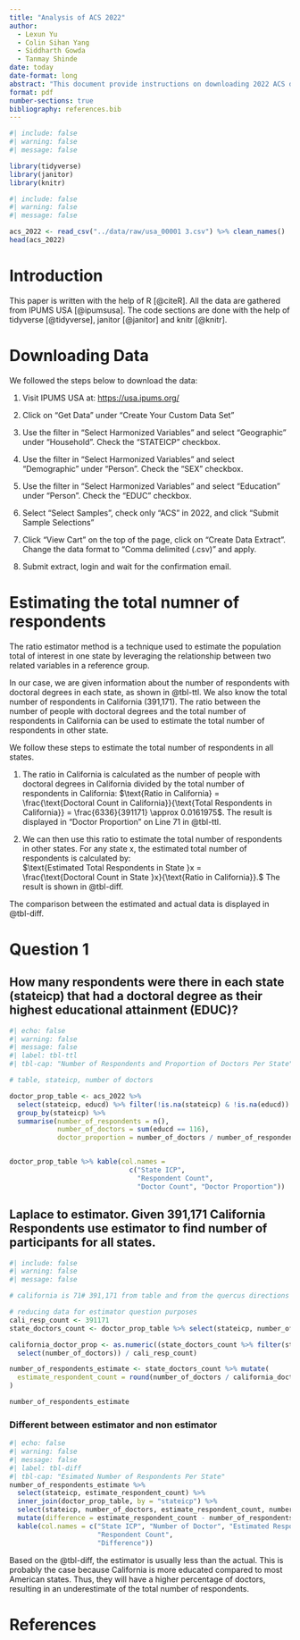 ```yaml
---
title: "Analysis of ACS 2022"
author: 
  - Lexun Yu
  - Colin Sihan Yang
  - Siddharth Gowda
  - Tanmay Shinde
date: today
date-format: long
abstract: "This document provide instructions on downloading 2022 ACS data, a brief overview of the ratio estimators approach, estimates and the actual number of respondents and our explanation of why we think they are different."
format: pdf
number-sections: true
bibliography: references.bib
---
```


```r
#| include: false
#| warning: false
#| message: false

library(tidyverse)
library(janitor)
library(knitr)
```



```r
#| include: false
#| warning: false
#| message: false

acs_2022 <- read_csv("../data/raw/usa_00001 3.csv") %>% clean_names()
head(acs_2022)

```

# Introduction
This paper is written with the help of R [@citeR]. All the data are gathered from IPUMS USA [@ipumsusa]. The code sections are done with the help of tidyverse [@tidyverse], janitor [@janitor] and knitr [@knitr].

# Downloading Data
We followed the steps below to download the data:

1. Visit IPUMS USA at: [https://usa.ipums.org/](https://usa.ipums.org/) 

2. Click on "Get Data" under "Create Your Custom Data Set" 

3. Use the filter in "Select Harmonized Variables" and select "Geographic" under "Household". Check the "STATEICP" checkbox. 

4. Use the filter in "Select Harmonized Variables" and select "Demographic" under "Person". Check the "SEX" checkbox. 

5. Use the filter in "Select Harmonized Variables" and select "Education" under "Person". Check the "EDUC" checkbox. 

6. Select "Select Samples", check only "ACS" in 2022, and click "Submit Sample Selections"

7. Click "View Cart" on the top of the page, click on "Create Data Extract". Change the data format to "Comma delimited (.csv)" and apply.

8. Submit extract, login and wait for the confirmation email.

# Estimating the total numner of respondents

The ratio estimator method is a technique used to estimate the population total of interest in one state by leveraging the relationship between two related variables in a reference group.

In our case, we are given information about the number of respondents with doctoral degrees in each state, as shown in @tbl-ttl. We also know the total number of respondents in California (391,171). The ratio between the number of people with doctoral degrees and the total number of respondents in California can be used to estimate the total number of respondents in other state. 

We follow these steps to estimate the total number of respondents in all states.

1. The ratio in California is calculated as the number of people with doctoral degrees in California divided by the total number of respondents in California:
$\text{Ratio in California} = \frac{\text{Doctoral Count in California}}{\text{Total Respondents in California}} = \frac{6336}{391171} \approx 0.0161975$.
The result is displayed in "Doctor Proportion" on Line 71 in @tbl-ttl.

2. We can then use this ratio to estimate the total number of respondents in other states. For any state x, the estimated total number of respondents is calculated by: 
$\text{Estimated Total Respondents in State }x = \frac{\text{Doctoral Count in State }x}{\text{Ratio in California}}.$
The result is shown in @tbl-diff.

The comparison between the estimated and actual data is displayed in @tbl-diff.

# Question 1

## How many respondents were there in each state (stateicp) that had a doctoral degree as their highest educational attainment (EDUC)?

```r
#| echo: false
#| warning: false
#| message: false
#| label: tbl-ttl
#| tbl-cap: "Number of Respondents and Proportion of Doctors Per State"

# table, stateicp, number of doctors

doctor_prop_table <- acs_2022 %>% 
  select(stateicp, educd) %>% filter(!is.na(stateicp) & !is.na(educd)) %>% 
  group_by(stateicp) %>% 
  summarise(number_of_respondents = n(), 
            number_of_doctors = sum(educd == 116),
            doctor_proportion = number_of_doctors / number_of_respondents)


doctor_prop_table %>% kable(col.names = 
                              c("State ICP", 
                                "Respondent Count", 
                                "Doctor Count", "Doctor Proportion"))

```

## Laplace to estimator. Given 391,171 California Respondents use estimator to find number of participants for all states.

```r
#| include: false
#| warning: false
#| message: false

# california is 71# 391,171 from table and from the quercus directions

# reducing data for estimator question purposes
cali_resp_count <- 391171
state_doctors_count <- doctor_prop_table %>% select(stateicp, number_of_doctors)

california_doctor_prop <- as.numeric((state_doctors_count %>% filter(stateicp == 71) %>% 
  select(number_of_doctors)) / cali_resp_count)

number_of_respondents_estimate <- state_doctors_count %>% mutate(
  estimate_respondent_count = round(number_of_doctors / california_doctor_prop)
)

number_of_respondents_estimate


```

### Different between estimator and non estimator


```r
#| echo: false
#| warning: false
#| message: false
#| label: tbl-diff
#| tbl-cap: "Esimated Number of Respondents Per State"
number_of_respondents_estimate %>% 
  select(stateicp, estimate_respondent_count) %>%
  inner_join(doctor_prop_table, by = "stateicp") %>%
  select(stateicp, number_of_doctors, estimate_respondent_count, number_of_respondents) %>% 
  mutate(difference = estimate_respondent_count - number_of_respondents) %>% 
  kable(col.names = c("State ICP", "Number of Doctor", "Estimated Respondent Count", 
                      "Respondent Count",
                      "Difference"))

```

Based on the @tbl-diff, the estimator is usually less than the actual. This is probably the case because California is more educated compared to most American states. Thus, they will have a higher percentage of doctors, resulting in an underestimate of the total number of respondents.


# References



